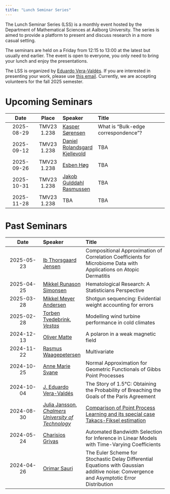 ---
title: "Lunch Seminar Series"
---

The Lunch Seminar Series (LSS) is a monthly event hosted by the Department of Mathematical Sciences at Aalborg University. The series is aimed to provide a platform to present and discuss research in a more casual setting. 

The seminars are held on a Friday from 12:15 to 13:00 at the latest but usually end earlier. The event is open to everyone, you only need to bring your lunch and enjoy the presentations.

The LSS is organized by [Eduardo Vera-Valdés](https://everval.github.io/). If you are interested in presenting your work, please use [this email](mailto:eduardo@math.aau.dk). Currently, we are accepting volunteers for the fall 2025 semester.

# Upcoming Seminars


|      Date      | Place       | Speaker          | Title                            |
| :------------: | :---------: | :--------------- | :------------------------------- | 
| 2025-08-29    | TMV23 1.238  | [Kasper Sørensen](https://vbn.aau.dk/en/persons/kasper/publications/)  | What is “Bulk-edge correspondence”? |
| 2025-09-12    | TMV23 1.238  | [Daniel Rolandsgard Kjellevold](https://www.ntnu.edu/employees/daniel.kjellevold)  | TBA |
| 2025-09-26    | TMV23 1.238  | [Esben Høg](https://vbn.aau.dk/da/persons/esben) | TBA |
| 2025-10-31    | TMV23 1.238  | [Jakob Gulddahl Rasmussen](https://vbn.aau.dk/en/persons/102969)  | TBA |
| 2025-11-28    | TMV23 1.238  | TBA  | TBA |

# Past Seminars


|      Date      | Speaker          | Title                            |
| :------------: | :--------------- | :------------------------------- |
| 2025-05-23    | [Ib Thorsgaard Jensen](https://vbn.aau.dk/en/persons/itj)  | Compositional Approximation of Correlation Coefficients for Microbiome Data with Applications on Atopic Dermatitis |
| 2025-04-25    | [Mikkel Runason Simonsen](https://vbn.aau.dk/en/persons/mikkelrs) | Hematological Research: A Statisticians Perspective |
| 2025-03-28    | [Mikkel Meyer Andersen](https://mikl.dk/)  | Shotgun sequencing: Evidential weight accounting for errors |
| 2025-02-28    | [Torben Tvedebrink](https://www.linkedin.com/in/torbentvedebrink/), [*Vestas*](https://www.vestas.com/en)  | Modelling wind turbine performance in cold climates |
| 2024-12-13    | [Oliver Matte](https://vbn.aau.dk/en/persons/oliver)  | A polaron in a weak magnetic field |
| 2024-11-22    | [Rasmus Waagepetersen](https://people.math.aau.dk/~rw/)  | Multivariate |
| 2024-10-25    | [Anne Marie Svane](https://vbn.aau.dk/da/persons/142961)  | Normal Approximation for Geometric Functionals of Gibbs Point Processes |
| 2024-10-04    | [J. Eduardo Vera-Valdés](https://everval.github.io)  | The Story of 1.5°C: Obtaining the Probability of Breaching the Goals of the Paris Agreement |
| 2024-08-30    | [Julia Jansson](https://juliamariajansson.wordpress.com/), [*Chalmers University of Technology*](https://www.chalmers.se/en/)  | [Comparison of Point Process Learning and its special case Takacs-Fiksel estimation](https://arxiv.org/abs/2405.19523) |
| 2024-05-24 | [Charisios Grivas](https://vbn.aau.dk/da/persons/cgrivas) | Automated Bandwidth Selection for Inference in Linear Models with Time-Varying Coefficients    |  
| 2024-04-26 | [Orimar Sauri](https://sites.google.com/view/osauri/) | The Euler Scheme for Stochastic Delay Differential Equations with Gaussian additive noise: Convergence and Asymptotic Error Distribution |

